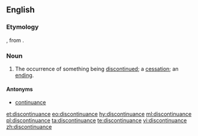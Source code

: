 ==English==

===Etymology===
{{etyl|xno|en}}, from {{etyl|fro|en}} {{term|discontinuer|lang=fro}}.

===Noun===
{{en-noun}}
# The occurrence of something being [[discontinue]]d; a [[cessation]]; an [[ending]].

====Antonyms====
* [[continuance]]

[[et:discontinuance]]
[[eo:discontinuance]]
[[hy:discontinuance]]
[[ml:discontinuance]]
[[pl:discontinuance]]
[[ta:discontinuance]]
[[te:discontinuance]]
[[vi:discontinuance]]
[[zh:discontinuance]]